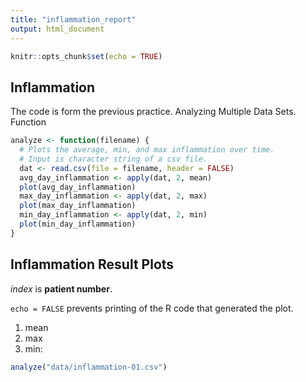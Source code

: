 ```yaml
---
title: "inflammation_report"
output: html_document
---
```


```r
knitr::opts_chunk$set(echo = TRUE)
```

## Inflammation
The code is form the previous practice.
Analyzing Multiple Data Sets. Function

```r
analyze <- function(filename) {
  # Plots the average, min, and max inflammation over time.
  # Input is character string of a csv file.
  dat <- read.csv(file = filename, header = FALSE)
  avg_day_inflammation <- apply(dat, 2, mean)
  plot(avg_day_inflammation)
  max_day_inflammation <- apply(dat, 2, max)
  plot(max_day_inflammation)
  min_day_inflammation <- apply(dat, 2, min)
  plot(min_day_inflammation)
}
```

## Inflammation Result Plots

*index* is **patient number**.

 `echo = FALSE` prevents printing of the R code that generated the plot.

1. mean
2. max
3. min:

```r
analyze("data/inflammation-01.csv")
```
